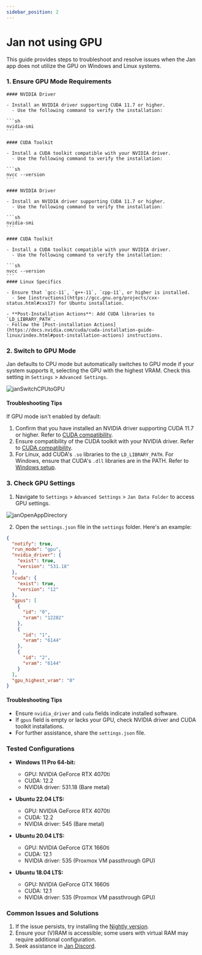 ```yaml
---
sidebar_position: 2
---
```



# Jan not using GPU

This guide provides steps to troubleshoot and resolve issues when the Jan app does not utilize the GPU on Windows and Linux systems.

### 1. Ensure GPU Mode Requirements

<Tabs>
  <TabItem value="windows" label="Windows">
    
    #### NVIDIA Driver

    - Install an NVIDIA driver supporting CUDA 11.7 or higher.
      - Use the following command to verify the installation:

    ```sh
    nvidia-smi
    ```

    #### CUDA Toolkit

    - Install a CUDA toolkit compatible with your NVIDIA driver.
      - Use the following command to verify the installation:

    ```sh
    nvcc --version
    ```

  </TabItem>
  <TabItem value="linux" label="Linux">
    
    #### NVIDIA Driver

    - Install an NVIDIA driver supporting CUDA 11.7 or higher.
      - Use the following command to verify the installation:

    ```sh
    nvidia-smi
    ```

    #### CUDA Toolkit

    - Install a CUDA toolkit compatible with your NVIDIA driver.
      - Use the following command to verify the installation:

    ```sh
    nvcc --version
    ```
    #### Linux Specifics

    - Ensure that `gcc-11`, `g++-11`, `cpp-11`, or higher is installed.
      - See [instructions](https://gcc.gnu.org/projects/cxx-status.html#cxx17) for Ubuntu installation.

    - **Post-Installation Actions**: Add CUDA libraries to `LD_LIBRARY_PATH`.
    - Follow the [Post-installation Actions](https://docs.nvidia.com/cuda/cuda-installation-guide-linux/index.html#post-installation-actions) instructions.

  </TabItem>
</Tabs>

### 2. Switch to GPU Mode

Jan defaults to CPU mode but automatically switches to GPU mode if your system supports it, selecting the GPU with the highest VRAM. Check this setting in `Settings` > `Advanced Settings`.

<div class="text--center" > 
    <img src={ switchGPU } width = { 800 } alt = "janSwitchCPUtoGPU" />
</div>

#### Troubleshooting Tips

If GPU mode isn't enabled by default:

1. Confirm that you have installed an NVIDIA driver supporting CUDA 11.7 or higher. Refer to [CUDA compatibility](https://docs.nvidia.com/deploy/cuda-compatibility/index.html#binary-compatibility__table-toolkit-driver).
2. Ensure compatibility of the CUDA toolkit with your NVIDIA driver. Refer to [CUDA compatibility](https://docs.nvidia.com/deploy/cuda-compatibility/index.html#binary-compatibility__table-toolkit-driver).
3. For Linux, add CUDA's `.so` libraries to the `LD_LIBRARY_PATH`. For Windows, ensure that CUDA's `.dll` libraries are in the PATH. Refer to [Windows setup](https://docs.nvidia.com/cuda/cuda-installation-guide-microsoft-windows/index.html#environment-setup).

### 3. Check GPU Settings

1. Navigate to `Settings` > `Advanced Settings` > `Jan Data Folder` to access GPU settings.

<div class="text--center" > 
    <img src={ openDirectory } width = { 800 } alt = "janOpenAppDirectory" />
</div>

2. Open the `settings.json` file in the `settings` folder. Here's an example:

```json title="~/jan/settings/settings.json"
{
  "notify": true,
  "run_mode": "gpu",
  "nvidia_driver": {
    "exist": true,
    "version": "531.18"
  },
  "cuda": {
    "exist": true,
    "version": "12"
  },
  "gpus": [
    {
      "id": "0",
      "vram": "12282"
    },
    {
      "id": "1",
      "vram": "6144"
    },
    {
      "id": "2",
      "vram": "6144"
    }
  ],
  "gpu_highest_vram": "0"
}
```

#### Troubleshooting Tips

 - Ensure `nvidia_driver` and `cuda` fields indicate installed software.
 - If `gpus` field is empty or lacks your GPU, check NVIDIA driver and CUDA toolkit installations.
 - For further assistance, share the `settings.json` file.

### Tested Configurations

- **Windows 11 Pro 64-bit:**
  - GPU: NVIDIA GeForce RTX 4070ti
  - CUDA: 12.2
  - NVIDIA driver: 531.18 (Bare metal)

- **Ubuntu 22.04 LTS:**
  - GPU: NVIDIA GeForce RTX 4070ti
  - CUDA: 12.2
  - NVIDIA driver: 545 (Bare metal)

- **Ubuntu 20.04 LTS:**
  - GPU: NVIDIA GeForce GTX 1660ti
  - CUDA: 12.1
  - NVIDIA driver: 535 (Proxmox VM passthrough GPU)

- **Ubuntu 18.04 LTS:**
  - GPU: NVIDIA GeForce GTX 1660ti
  - CUDA: 12.1
  - NVIDIA driver: 535 (Proxmox VM passthrough GPU)

### Common Issues and Solutions

1. If the issue persists, try installing the [Nightly version](https://jan.ai/install/nightly/).
2. Ensure your (V)RAM is accessible; some users with virtual RAM may require additional configuration.
3. Seek assistance in [Jan Discord](https://discord.gg/mY69SZaMaC).
